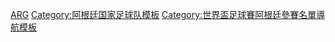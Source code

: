 {{国家队
 | name      = 2010年世界盃足球賽阿根廷參賽名單
 | bg        = #6AB5FF
 | fg        = white
 |bordercolor= silver
 | country   = 阿根廷
 | flag      = Argentina
 | comp link = 2010年世界杯足球赛
 | comp      = 2010年世界杯足球赛
 | p1        = [[普素]]
 | p2        = [[马丁·德米凯利斯|-{zh-hans:马丁·德米凯利斯;zh-hk:迪米捷利斯;zh-tw:德米凱利斯;}-]]
 | p3        = [[基文迪·洛迪古斯|C·-{zh-hans:罗德里格斯;zh-hk:洛迪古斯;zh-tw:羅德里奎茲;}-]]
 | p4        = [[尼古拉斯·布尔迪索|-{zh-hans:布尔迪索;zh-hk:貝迪素;zh-tw:布爾迪索;}-]]
 | p5        = [[马里奥·博拉蒂|-{zh-hans:博拉蒂;zh-hk:保拉迪;zh-tw:馬博拉蒂;}-]]
 | p6        = [[加夫列尔·海因策|-{zh-hans:海因策;zh-hk:軒斯;zh-tw:海因策;}-]]
 | p7        = [[安赫尔·迪马里亚|-{zh-hans:安赫尔·迪马里亚;zh-hk:迪馬利亞;zh-tw:安赫爾·迪馬里亞;}-]]
 | p8        = [[胡安·塞巴斯蒂安·贝隆|-{zh-hans:贝隆;zh-hk:華朗;zh-tw:貝隆;}-]]
 | p9        = [[冈萨洛·伊瓜因|-{zh-hans:伊瓜因;zh-hk:希古恩;zh-tw:伊瓜因;}-]]
 | p10       = [[利昂内尔·梅西|-{zh-hans:梅西;zh-hk:美斯;zh-tw:梅西;}-]]
 | p11       = [[卡洛斯·特维斯|-{zh-hans:特维斯;zh-hk:迪維斯;zh-tw:特維斯;}-]]
 | p12       = [[加尔塞|-{zh-hk:加斯;zh-hans:加尔塞}-]]
 | p13       = [[沃尔特·萨穆埃尔|-{zh-hans:萨穆埃尔;zh-hk:森美爾;zh-tw:薩穆埃爾;}-]]
 | p14       = [[哈维尔·马斯切拉诺|-{zh-hans:马斯切拉诺;zh-hk:馬斯查蘭奴;zh-tw:馬斯切拉諾;}-]] [[File:Captain_sports.svg|12px]]
 | p15       = [[尼古拉斯·奥塔门迪|-{zh-hk:奧達文迪;zh-hans:奥塔门迪;zh-tw:歐塔門迪;}-]]
 | p16       = [[塞尔希奥·阿奎罗|-{zh-hk:阿古路;zh-hans:塞尔希奥·阿奎罗;zh-tw:塞爾希奧·阿奎羅;}-]]
 | p17       = [[約拿斯·古迪利斯|-{zh-hk:古迪利斯;zh-hans:古铁雷斯;zh-tw:古鐵雷斯;}-]]
 | p18       = [[馬田·巴勒莫|-{zh-hk:巴勒莫;zh-hans:帕勒莫;zh-tw:巴勒莫;}-]]
 | p19       = [[迪亞高·米列圖|-{zh-hk:米列圖;zh-hans:米利托;zh-tw:米利托;}-]]
 | p20       = [[马克西米利亚诺·罗德里格斯|-{zh-hk:麥斯·洛迪古斯;zh-hans:M·罗德里格斯;zh-tw:M·羅德里奎茲;}-]]
 | p21       = [[馬里奧諾·安杜哈爾|-{zh-hk:安度查;zh-hans:安杜哈尔}-]]
 | p22       = [[塞尔希奥·罗梅罗|-{zh-hans:罗梅罗;zh-hk:羅美路;zh-tw:羅梅羅;}-]]
 | p23       = [[哈維爾·帕斯托雷|-{zh-hans:帕斯托雷;zh-hk:柏斯托尼}-]]
 | coach    = [[迭戈·马拉多纳|-{zh-hk:馬勒當拿;zh-hans:马拉多纳;zh-tw:馬拉度納;}-]]
}}<noinclude>
[[Category:2010年世界杯足球赛参赛名单模板|ARG]]
[[Category:阿根廷国家足球队模板]]
[[Category:世界盃足球賽阿根廷參賽名單導航模板]]
</noinclude>